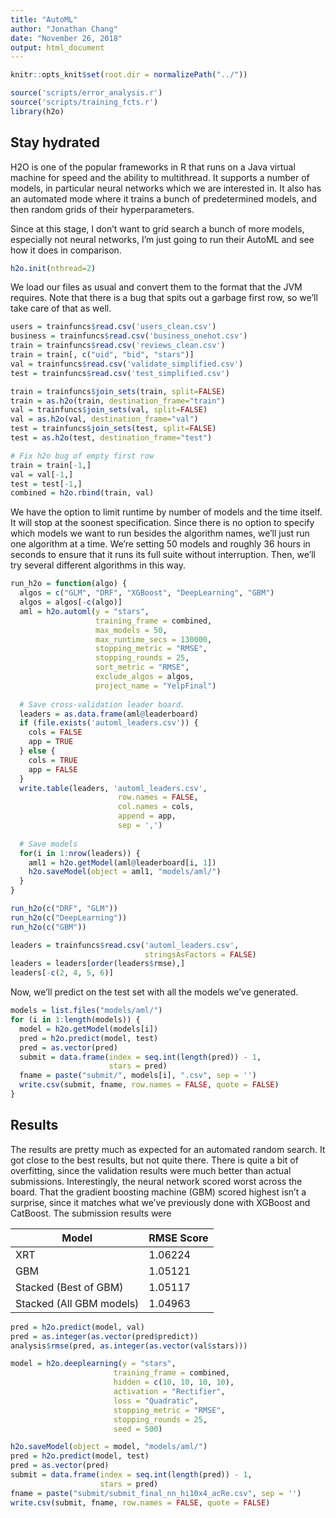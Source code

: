 ```yaml
---
title: "AutoML"
author: "Jonathan Chang"
date: "November 26, 2018"
output: html_document
---
```


```r
knitr::opts_knit$set(root.dir = normalizePath("../"))
```
```r
source('scripts/error_analysis.r')
source('scripts/training_fcts.r')
library(h2o)
```

## Stay hydrated

H2O is one of the popular frameworks in R that runs on a Java virtual machine for speed and the ability to multithread. It supports a number of models, in particular neural networks which we are interested in. It also has an automated mode where it trains a bunch of predetermined models, and then random grids of their hyperparameters.

Since at this stage, I don't want to grid search a bunch of more models, especially not neural networks, I'm just going to run their AutoML and see how it does in comparison.

```r
h2o.init(nthread=2)
```

We load our files as usual and convert them to the format that the JVM requires. Note that there is a bug that spits out a garbage first row, so we'll take care of that as well.

```r
users = trainfuncs$read.csv('users_clean.csv')
business = trainfuncs$read.csv('business_onehot.csv')
train = trainfuncs$read.csv('reviews_clean.csv')
train = train[, c("uid", "bid", "stars")]
val = trainfuncs$read.csv('validate_simplified.csv')
test = trainfuncs$read.csv('test_simplified.csv')

train = trainfuncs$join_sets(train, split=FALSE)
train = as.h2o(train, destination_frame="train")
val = trainfuncs$join_sets(val, split=FALSE)
val = as.h2o(val, destination_frame="val")
test = trainfuncs$join_sets(test, split=FALSE)
test = as.h2o(test, destination_frame="test")

# Fix h2o bug of empty first row
train = train[-1,]
val = val[-1,]
test = test[-1,] 
combined = h2o.rbind(train, val)
```

We have the option to limit runtime by number of models and the time itself. It will stop at the soonest specification. Since there is no option to specify which models we want to run besides the algorithm names, we'll just run one algorithm at a time. We're setting 50 models and roughly 36 hours in seconds to ensure that it runs its full suite without interruption. Then, we'll try several different algorithms in this way.

```r
run_h2o = function(algo) {
  algos = c("GLM", "DRF", "XGBoost", "DeepLearning", "GBM")
  algos = algos[-c(algo)]
  aml = h2o.automl(y = "stars",
                   training_frame = combined,
                   max_models = 50,
                   max_runtime_secs = 130000,
                   stopping_metric = "RMSE",
                   stopping_rounds = 25,
                   sort_metric = "RMSE",
                   exclude_algos = algos,
                   project_name = "YelpFinal")
  
  # Save cross-validation leader board.
  leaders = as.data.frame(aml@leaderboard)
  if (file.exists('automl_leaders.csv')) {
    cols = FALSE
    app = TRUE
  } else {
    cols = TRUE
    app = FALSE
  }
  write.table(leaders, 'automl_leaders.csv', 
                        row.names = FALSE,
                        col.names = cols,
                        append = app,
                        sep = ',')
  
  # Save models
  for(i in 1:nrow(leaders)) {
    aml1 = h2o.getModel(aml@leaderboard[i, 1])
    h2o.saveModel(object = aml1, "models/aml/")
  }
}
```

```r
run_h2o(c("DRF", "GLM"))
run_h2o(c("DeepLearning"))
run_h2o(c("GBM"))
```

```r
leaders = trainfuncs$read.csv('automl_leaders.csv', 
                              stringsAsFactors = FALSE)
leaders = leaders[order(leaders$rmse),]
leaders[-c(2, 4, 5, 6)]
```

Now, we'll predict on the test set with all the models we've generated.

```r
models = list.files("models/aml/")
for (i in 1:length(models)) {
  model = h2o.getModel(models[i])
  pred = h2o.predict(model, test)
  pred = as.vector(pred)
  submit = data.frame(index = seq.int(length(pred)) - 1, 
                      stars = pred)
  fname = paste("submit/", models[i], ".csv", sep = '')
  write.csv(submit, fname, row.names = FALSE, quote = FALSE)
}
```

## Results

The results are pretty much as expected for an automated random search. It got close to the best results, but not quite there. There is quite a bit of overfitting, since the validation results were much better than actual submissions. Interestingly, the neural network scored worst across the board. That the gradient boosting machine (GBM) scored highest isn't a surprise, since it matches what we've previously done with XGBoost and CatBoost. The submission results were

Model | RMSE Score
------|------------
XRT | 1.06224
GBM | 1.05121
Stacked (Best of GBM) | 1.05117
Stacked (All GBM models) | 1.04963



```r
pred = h2o.predict(model, val)
pred = as.integer(as.vector(pred$predict))
analysis$rmse(pred, as.integer(as.vector(val$stars)))
```

```r
model = h2o.deeplearning(y = "stars",
                       training_frame = combined,
                       hidden = c(10, 10, 10, 10),
                       activation = "Rectifier",
                       loss = "Quadratic",
                       stopping_metric = "RMSE",
                       stopping_rounds = 25,
                       seed = 500)

h2o.saveModel(object = model, "models/aml/")
pred = h2o.predict(model, test)
pred = as.vector(pred)
submit = data.frame(index = seq.int(length(pred)) - 1, 
                    stars = pred)
fname = paste("submit/submit_final_nn_hi10x4_acRe.csv", sep = '')
write.csv(submit, fname, row.names = FALSE, quote = FALSE)
```